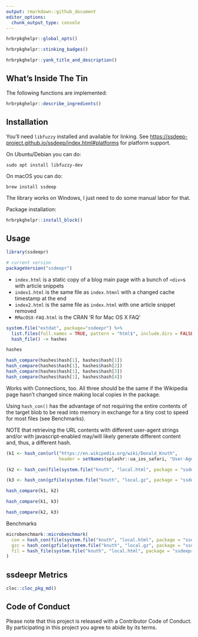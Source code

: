 ```yaml
---
output: rmarkdown::github_document
editor_options: 
  chunk_output_type: console
---
```

```r
hrbrpkghelpr::global_opts()
```

```r
hrbrpkghelpr::stinking_badges()
```

```r
hrbrpkghelpr::yank_title_and_description()
```

## What's Inside The Tin

The following functions are implemented:

```r
hrbrpkghelpr::describe_ingredients()
```

## Installation

You'll need `libfuzzy` installed and available for linking. See <https://ssdeep-project.github.io/ssdeep/index.html#platforms> for platform support.

On Ubuntu/Debian you can do:

```shell
sudo apt install libfuzzy-dev
```

On macOS you can do:

```shell
brew install ssdeep
```

The library works on Windows, I just need to do some manual labor for that.

Package installation:

```r
hrbrpkghelpr::install_block()
```

## Usage

```r
library(ssdeepr)

# current version
packageVersion("ssdeepr")

```

- `index.html` is a static copy of a blog main page with a bunch of `<div>`s with article snippets
- `index1.html` is the same file as `index.htmnl` with a changed cache timestamp at the end
- `index2.html` is the same file as `index.html` with one article snippet removed
- `RMacOSX-FAQ.html` is the CRAN 'R for Mac OS X FAQ'

```r
system.file("extdat", package="ssdeepr") %>% 
  list.files(full.names = TRUE, pattern = "html$", include.dirs = FALSE) %>% 
  hash_file() -> hashes

hashes

hash_compare(hashes$hash[1], hashes$hash[1])
hash_compare(hashes$hash[1], hashes$hash[2])
hash_compare(hashes$hash[1], hashes$hash[3])
hash_compare(hashes$hash[1], hashes$hash[4])
```

Works with Connections, too. All three should be the same if the Wikipedia page hasn't changed since making local copies in the package.

Using `hash_con()` has the advantage of not requiring the entire contents of the target blob to be read into memory in exchange for a tiny cost to speed for most files (see Benchmarks).

NOTE that retrieving the URL contents with different user-agent strings and/or with javascript-enabled may/will likely generate different content and, thus, a different hash.

```r
(k1 <- hash_con(url("https://en.wikipedia.org/wiki/Donald_Knuth", 
                    header = setNames(splashr::ua_ios_safari, "User-Agent"))))

(k2 <- hash_con(file(system.file("knuth", "local.html", package = "ssdeepr"))))

(k3 <- hash_con(gzfile(system.file("knuth", "local.gz", package = "ssdeepr"))))

hash_compare(k1, k2)

hash_compare(k1, k3)

hash_compare(k2, k3)
```

Benchmarks

```r
microbenchmark::microbenchmark(
  con = hash_con(file(system.file("knuth", "local.html", package = "ssdeepr"))),
  gzc = hash_con(gzfile(system.file("knuth", "local.gz", package = "ssdeepr"))),
  fil = hash_file(system.file("knuth", "local.html", package = "ssdeepr"))
)
```

## ssdeepr Metrics

```r
cloc::cloc_pkg_md()
```

## Code of Conduct

Please note that this project is released with a Contributor Code of Conduct. 
By participating in this project you agree to abide by its terms.
